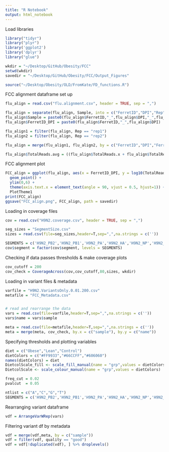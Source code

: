 ```yaml
---
title: "R Notebook"
output: html_notebook
---
```


Load libraries
```r
library("tidyr")
library("plyr")
library('ggplot2')
library('dplyr')
library("glue")

wkdir = "~/Desktop/GitHub/Obesity/FCC"
setwd(wkdir)
savedir = "~/Desktop/GitHub/Obesity/FCC/Output_Figures"

source("~/Desktop/Obesity/OLD/FromKate/FD_functions.R")
```

FCC alignment dataframe set up
```r
flu_align = read.csv("flu.alignment.csv", header = TRUE, sep = ",")

flu_align = separate(flu_align, Sample, into = c("FerretID","DPI","Rep"))
flu_align$Sample = paste0(flu_align$FerretID,"_",flu_align$DPI,"_",flu_align$Rep)
flu_align$FerretID_DPI = paste0(flu_align$FerretID,"_",flu_align$DPI)

flu_align1 = filter(flu_align, Rep == "rep1")
flu_align2 = filter(flu_align, Rep == "rep2")

flu_align = merge(flu_align1, flu_align2, by = c("FerretID","DPI","FerretID_DPI"))

flu_align$TotalReads.avg = ((flu_align$TotalReads.x + flu_align$TotalReads.y) / 2)
```

FCC alignment plot
```r
FCC_align = ggplot(flu_align, aes(x = FerretID_DPI, y = log10(TotalReads.avg))) +
  geom_point() + 
  ylim(0,6) +
  theme(axis.text.x = element_text(angle = 90, vjust = 0.5, hjust=1)) +
  PlotTheme1
print(FCC_align)
ggsave("FCC_align.png", FCC_align, path = savedir)
```

Loading in coverage files
```r
cov = read.csv("H9N2.coverage.csv", header = TRUE, sep = ",")

seg_sizes = "SegmentSize.csv"
sizes = read.csv(file=seg_sizes,header=T,sep=",",na.strings = c(''))

SEGMENTS = c('H9N2_PB2','H9N2_PB1','H9N2_PA','H9N2_HA','H9N2_NP','H9N2_NA','H9N2_MP','H9N2_NS')
cov$segment = factor(cov$segment, levels = SEGMENTS)
```

Checking if data passes thresholds & make coverage plots
```r
cov_cutoff = 200
cov_check = CoverageAcross(cov,cov_cutoff,80,sizes, wkdir)
```

Loading in variant files & metadata
```r
varfile = "H9N2.VariantsOnly.0.01.200.csv"
metafile = "FCC_Metadata.csv"


# read and rearrange the data
vars = read.csv(file=varfile,header=T,sep=",",na.strings = c(''))
vars$name = vars$sample

meta = read.csv(file=metafile,header=T,sep=",",na.strings = c(''))
meta = merge(meta, cov_check, by.x = c("sample"), by.y = c("name"))
```

Specifying thresholds and plotting variables
```r
diet = c("Obese","Lean","Control")
dietColors = c("#FF9933","#66CCFF","#606060")
names(dietColors) = diet
DietcolScale_fill <- scale_fill_manual(name = "grp",values = dietColors)
DietcolScale <- scale_colour_manual(name = "grp",values = dietColors)

freq_cut = 0.02
pvalcut  = 0.05

ntlist = c("A","C","G","T")
SEGMENTS = c('H9N2_PB2','H9N2_PB1','H9N2_PA','H9N2_HA','H9N2_NP','H9N2_NA','H9N2_MP','H9N2_NS')
```

Rearranging variant dataframe
```r
vdf = ArrangeVarWRep(vars)
```

Filtering variant df by metadata
```r
vdf = merge(vdf,meta, by = c("sample"))
vdf = filter(vdf, quality == "good")
vdf = vdf[!duplicated(vdf), ] %>% droplevels()
```